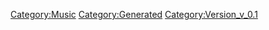 {{Music
 |Name=ワルキューレがとまらない
 |ID=70
 |Cov=68
 |Cd=18
 |Nam=68
 |Div=68
 |Ma=1
 |SerieId=1
 |SerieLogoId=1
 |WavId=68
 |VariationId=0
 |Dsc=68
 |Strt=10
 |ValkyrieBattle=1
 |ValkyrieIntro=1
 |ValkyrieIntroSky=1
 |DivaSolo=1
 |DivaMulti=1
 |Exp=1
 |OfficialName=ワルキューレがとまらない
 |VocalName=ワルキューレ　美雲ΔJUNNA　フレイアΔ鈴木みのり<br />カナメΔ安野希世乃　レイナΔ東山奈央　マキナΔ西田望見
 |Description=作品：マクロスΔ<br /><br />歌手：ワルキューレ<br />　　　美雲ΔJUNNA　フレイアΔ鈴木みのり<br />　　　カナメΔ安野希世乃　レイナΔ東山奈央<br />　　　マキナΔ西田望見<br /><br />作詞：唐沢美帆、加藤裕介<br />作曲：加藤裕介
 |StoryTitle=「ワルキューレを最高にいいグループにしてやろうって」
 |StoryDesc=戦術音楽ユニットとして結成されて以来、多くの試練を<br />乗り越えて活動を続けてきたワルキューレ。<br /><br />たくさんの人の想いを背負って歌っている彼女たち。<br />日々成長を続け、とどまることを知らないその歌声は、<br />今日も銀河中の人々の心に響き続けている。
 |BuyURL=https://recochoku.jp/song/S1004034569/
 |BannerId=0
 |AnmStoreURL=
}}
[[Category:Music]]
[[Category:Generated]]
[[Category:Version_v_0.1]]
